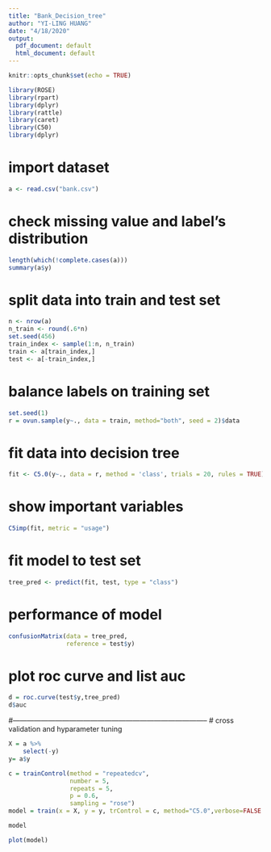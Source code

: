 ---
title: "Bank_Decision_tree"
author: "YI-LING HUANG"
date: "4/18/2020"
output:
  pdf_document: default
  html_document: default
---

```{r setup, include=FALSE}
knitr::opts_chunk$set(echo = TRUE)
```

```{r}
library(ROSE)
library(rpart)
library(dplyr)
library(rattle)
library(caret)
library(C50)
library(dplyr)
```

# import dataset
```{r}
a <- read.csv("bank.csv")
```

# check missing value and label's distribution
```{r}
length(which(!complete.cases(a)))
summary(a$y)
```

# split data into train and test set
```{r}
n <- nrow(a)
n_train <- round(.6*n)
set.seed(456)
train_index <- sample(1:n, n_train)
train <- a[train_index,]
test <- a[-train_index,]
```

# balance labels on training set
```{r}
set.seed(1)
r = ovun.sample(y~., data = train, method="both", seed = 2)$data
```

# fit data into decision tree
```{r}
fit <- C5.0(y~., data = r, method = 'class', trials = 20, rules = TRUE)
```

# show important variables
```{r}
C5imp(fit, metric = "usage")
```

# fit model to test set
```{r}
tree_pred <- predict(fit, test, type = "class")

```

# performance of model
```{r}
confusionMatrix(data = tree_pred,
                reference = test$y)
```

# plot roc curve and list auc
```{r}
d = roc.curve(test$y,tree_pred)
d$auc
```


#-----------------------------------------------------------------------------------
# cross validation and hyparameter tuning
```{r}
X = a %>%
    select(-y)
y= a$y
```

```{r}
c = trainControl(method = "repeatedcv",
                 number = 5,
                 repeats = 5,
                 p = 0.6,
                 sampling = "rose")
model = train(x = X, y = y, trControl = c, method="C5.0",verbose=FALSE )
```

```{r}
model
```

```{r}
plot(model)
```

